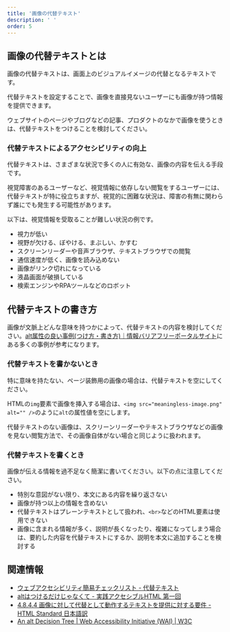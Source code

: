 ```yaml
---
title: '画像の代替テキスト'
description: ' '
order: 5
---
```


## 画像の代替テキストとは 

画像の代替テキストは、画面上のビジュアルイメージの代替となるテキストです。

代替テキストを設定することで、画像を直接見ないユーザーにも画像が持つ情報を提供できます。

ウェブサイトのページやブログなどの記事、プロダクトのなかで画像を使うときは、代替テキストをつけることを検討してください。

### 代替テキストによるアクセシビリティの向上
代替テキストは、さまざまな状況で多くの人に有効な、画像の内容を伝える手段です。

視覚障害のあるユーザーなど、視覚情報に依存しない閲覧をするユーザーには、代替テキストが特に役立ちますが、視覚的に困難な状況は、障害の有無に関わらず誰にでも発生する可能性があります。

以下は、視覚情報を受取ることが難しい状況の例です。

* 視力が低い
* 視野が欠ける、ぼやける、まぶしい、かすむ
* スクリーンリーダーや音声ブラウザ、テキストブラウザでの閲覧
* 通信速度が低く、画像を読み込めない
* 画像がリンク切れになっている
* 液晶画面が破損している
* 検索エンジンやRPAツールなどのロボット

## 代替テキストの書き方
画像が文脈上どんな意味を持つかによって、代替テキストの内容を検討してください。[alt属性の良い事例(つけ方・書き方)｜情報バリアフリーポータルサイト](http://jis8341.net/jirei_sample/jirei_chapter_01.html)にある多くの事例が参考になります。

### 代替テキストを書かないとき

特に意味を持たない、ページ装飾用の画像の場合は、代替テキストを空にしてください。

HTMLの`img`要素で画像を挿入する場合は、`<img src="meaningless-image.png" alt="" />`のように`alt`の属性値を空にします。

代替テキストのない画像は、スクリーンリーダーやテキストブラウザなどの画像を見ない閲覧方法で、その画像自体がない場合と同じように扱われます。

### 代替テキストを書くとき

画像が伝える情報を過不足なく簡潔に書いてください。以下の点に注意してください。

* 特別な意図がない限り、本文にある内容を繰り返さない
* 画像が持つ以上の情報を含めない
* 代替テキストはプレーンテキストとして扱われ、`<br>`などのHTML要素は使用できない
* 画像に含まれる情報が多く、説明が長くなったり、複雑になってしまう場合は、要約した内容を代替テキストにするか、説明を本文に追加することを検討する

## 関連情報
* [ウェブアクセシビリティ簡易チェックリスト - 代替テキスト](https://smarthr.design/accessibility/check-list/#h2-0) 
* [altはつけるだけじゃなくて - 実践アクセシブルHTML 第一回](https://yuugop.com/articles/practicalaccessiblehtml/pah01.html)
* [4.8.4.4 画像に対して代替として動作するテキストを提供に対する要件 - HTML Standard 日本語訳](https://momdo.github.io/html/images.html#alt)
* [An alt Decision Tree | Web Accessibility Initiative (WAI) | W3C](https://www.w3.org/WAI/tutorials/images/decision-tree/)
